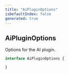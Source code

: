 ```yaml
---
title: "AiPluginOptions"
isDefaultIndex: false
generated: true
---
```



<!-- This file was generated from the CommandKit source. Do not modify. Instead, re-run the "docgen" script -->


## AiPluginOptions

<GenerationInfo sourceFile="packages/ai/src/types.ts" sourceLine="41" packageName="@commandkit/ai" />

Options for the AI plugin.

```ts title="Signature"
interface AiPluginOptions {

}
```

